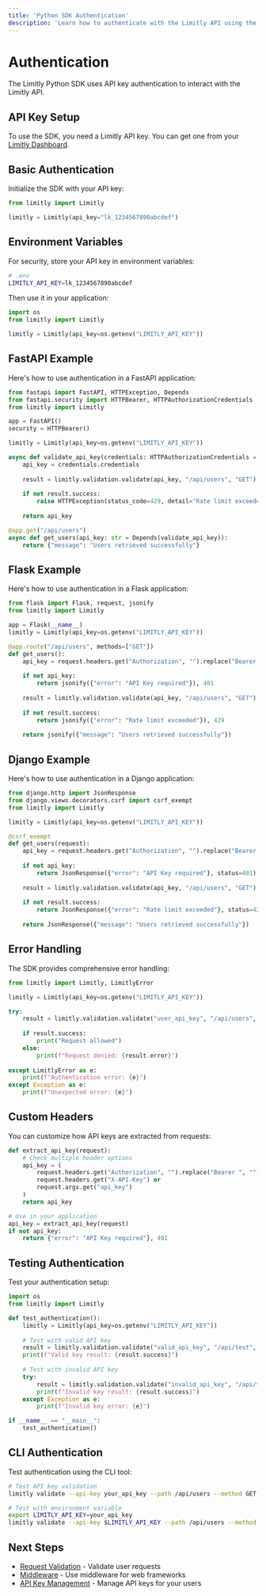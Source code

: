 ```yaml
---
title: 'Python SDK Authentication'
description: 'Learn how to authenticate with the Limitly API using the Python SDK'
---
```


# Authentication

The Limitly Python SDK uses API key authentication to interact with the Limitly API.

## API Key Setup

To use the SDK, you need a Limitly API key. You can get one from your [Limitly Dashboard](https://app.limitly.dev).

## Basic Authentication

Initialize the SDK with your API key:

```python
from limitly import Limitly

limitly = Limitly(api_key="lk_1234567890abcdef")
```

## Environment Variables

For security, store your API key in environment variables:

```bash
# .env
LIMITLY_API_KEY=lk_1234567890abcdef
```

Then use it in your application:

```python
import os
from limitly import Limitly

limitly = Limitly(api_key=os.getenv("LIMITLY_API_KEY"))
```

## FastAPI Example

Here's how to use authentication in a FastAPI application:

```python
from fastapi import FastAPI, HTTPException, Depends
from fastapi.security import HTTPBearer, HTTPAuthorizationCredentials
from limitly import Limitly

app = FastAPI()
security = HTTPBearer()

limitly = Limitly(api_key=os.getenv("LIMITLY_API_KEY"))

async def validate_api_key(credentials: HTTPAuthorizationCredentials = Depends(security)):
    api_key = credentials.credentials
    
    result = limitly.validation.validate(api_key, "/api/users", "GET")
    
    if not result.success:
        raise HTTPException(status_code=429, detail="Rate limit exceeded")
    
    return api_key

@app.get("/api/users")
async def get_users(api_key: str = Depends(validate_api_key)):
    return {"message": "Users retrieved successfully"}
```

## Flask Example

Here's how to use authentication in a Flask application:

```python
from flask import Flask, request, jsonify
from limitly import Limitly

app = Flask(__name__)
limitly = Limitly(api_key=os.getenv("LIMITLY_API_KEY"))

@app.route("/api/users", methods=["GET"])
def get_users():
    api_key = request.headers.get("Authorization", "").replace("Bearer ", "")
    
    if not api_key:
        return jsonify({"error": "API Key required"}), 401
    
    result = limitly.validation.validate(api_key, "/api/users", "GET")
    
    if not result.success:
        return jsonify({"error": "Rate limit exceeded"}), 429
    
    return jsonify({"message": "Users retrieved successfully"})
```

## Django Example

Here's how to use authentication in a Django application:

```python
from django.http import JsonResponse
from django.views.decorators.csrf import csrf_exempt
from limitly import Limitly

limitly = Limitly(api_key=os.getenv("LIMITLY_API_KEY"))

@csrf_exempt
def get_users(request):
    api_key = request.headers.get("Authorization", "").replace("Bearer ", "")
    
    if not api_key:
        return JsonResponse({"error": "API Key required"}, status=401)
    
    result = limitly.validation.validate(api_key, "/api/users", "GET")
    
    if not result.success:
        return JsonResponse({"error": "Rate limit exceeded"}, status=429)
    
    return JsonResponse({"message": "Users retrieved successfully"})
```

## Error Handling

The SDK provides comprehensive error handling:

```python
from limitly import Limitly, LimitlyError

limitly = Limitly(api_key=os.getenv("LIMITLY_API_KEY"))

try:
    result = limitly.validation.validate("user_api_key", "/api/users", "GET")
    
    if result.success:
        print("Request allowed")
    else:
        print(f"Request denied: {result.error}")
        
except LimitlyError as e:
    print(f"Authentication error: {e}")
except Exception as e:
    print(f"Unexpected error: {e}")
```

## Custom Headers

You can customize how API keys are extracted from requests:

```python
def extract_api_key(request):
    # Check multiple header options
    api_key = (
        request.headers.get("Authorization", "").replace("Bearer ", "") or
        request.headers.get("X-API-Key") or
        request.args.get("api_key")
    )
    return api_key

# Use in your application
api_key = extract_api_key(request)
if not api_key:
    return {"error": "API Key required"}, 401
```

## Testing Authentication

Test your authentication setup:

```python
import os
from limitly import Limitly

def test_authentication():
    limitly = Limitly(api_key=os.getenv("LIMITLY_API_KEY"))
    
    # Test with valid API key
    result = limitly.validation.validate("valid_api_key", "/api/test", "GET")
    print(f"Valid key result: {result.success}")
    
    # Test with invalid API key
    try:
        result = limitly.validation.validate("invalid_api_key", "/api/test", "GET")
        print(f"Invalid key result: {result.success}")
    except Exception as e:
        print(f"Invalid key error: {e}")

if __name__ == "__main__":
    test_authentication()
```

## CLI Authentication

Test authentication using the CLI tool:

```bash
# Test API key validation
limitly validate --api-key your_api_key --path /api/users --method GET

# Test with environment variable
export LIMITLY_API_KEY=your_api_key
limitly validate --api-key $LIMITLY_API_KEY --path /api/users --method GET
```

## Next Steps

- [Request Validation](/sdk/python/validation) - Validate user requests
- [Middleware](/sdk/python/middleware) - Use middleware for web frameworks
- [API Key Management](/sdk/python/api-keys) - Manage API keys for your users 